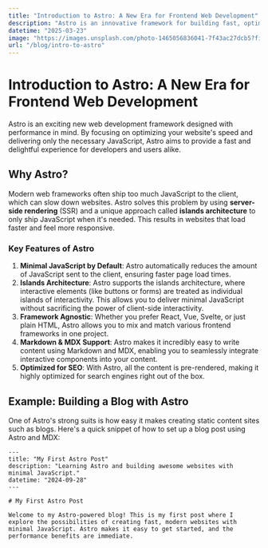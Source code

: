 ```yaml
---
title: "Introduction to Astro: A New Era for Frontend Web Development"
description: "Astro is an innovative framework for building fast, optimized websites with a focus on delivering minimal JavaScript to the client. Learn more about Astro's unique features and why it's gaining popularity."
datetime: "2025-03-23"
image: "https://images.unsplash.com/photo-1465056836041-7f43ac27dcb5?fit=crop&w=640&h=426"
url: "/blog/intro-to-astro"
---
```


# Introduction to Astro: A New Era for Frontend Web Development

Astro is an exciting new web development framework designed with performance in mind. By focusing on optimizing your website's speed and delivering only the necessary JavaScript, Astro aims to provide a fast and delightful experience for developers and users alike.

## Why Astro?

Modern web frameworks often ship too much JavaScript to the client, which can slow down websites. Astro solves this problem by using **server-side rendering** (SSR) and a unique approach called **islands architecture** to only ship JavaScript when it's needed. This results in websites that load faster and feel more responsive.

### Key Features of Astro

1. **Minimal JavaScript by Default**: Astro automatically reduces the amount of JavaScript sent to the client, ensuring faster page load times.
2. **Islands Architecture**: Astro supports the islands architecture, where interactive elements (like buttons or forms) are treated as individual islands of interactivity. This allows you to deliver minimal JavaScript without sacrificing the power of client-side interactivity.
3. **Framework Agnostic**: Whether you prefer React, Vue, Svelte, or just plain HTML, Astro allows you to mix and match various frontend frameworks in one project.
4. **Markdown & MDX Support**: Astro makes it incredibly easy to write content using Markdown and MDX, enabling you to seamlessly integrate interactive components into your content.
5. **Optimized for SEO**: With Astro, all the content is pre-rendered, making it highly optimized for search engines right out of the box.

## Example: Building a Blog with Astro

One of Astro's strong suits is how easy it makes creating static content sites such as blogs. Here's a quick snippet of how to set up a blog post using Astro and MDX:

```mdx
---
title: "My First Astro Post"
description: "Learning Astro and building awesome websites with minimal JavaScript."
datetime: "2024-09-28"
---

# My First Astro Post

Welcome to my Astro-powered blog! This is my first post where I explore the possibilities of creating fast, modern websites with minimal JavaScript. Astro makes it easy to get started, and the performance benefits are immediate.
```
